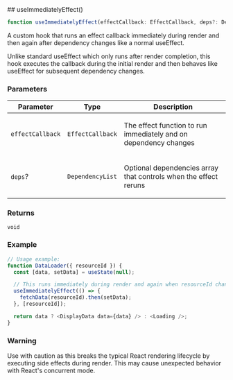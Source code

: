 
[//]: # (Do not edit directly)
[//]: # (Generated by the Cocokits TypeDoc custom theme on Sat Mar 22 2025)



<Meta title='Utils/Use Immediately Effect'/>
<MdxPage breadcrumb='Utils' title='Use Immediately Effect' tocItems={tocItems} hideThemeSwitcher={true}>
<div>
</div><div id="selection_useimmediatelyeffect">
## useImmediatelyEffect()

```ts
function useImmediatelyEffect(effectCallback: EffectCallback, deps?: DependencyList): void
```

A custom hook that runs an effect callback immediately during render and then again
after dependency changes like a normal useEffect.

Unlike standard useEffect which only runs after render completion, this hook
executes the callback during the initial render and then behaves like useEffect
for subsequent dependency changes.

### Parameters

<table class="arg-type-table arg-type-table--full-width">
<thead>
<tr>
<th>Parameter</th>
<th>Type</th>
<th>Description</th>
</tr>
</thead>
<tbody>
<tr>
<td>

`effectCallback`

</td>
<td>

`EffectCallback`

</td>
<td>

The effect function to run immediately and on dependency changes

</td>
</tr>
<tr>
<td>

`deps`?

</td>
<td>

`DependencyList`

</td>
<td>

Optional dependencies array that controls when the effect reruns

</td>
</tr>
</tbody>
</table>

### Returns

`void`

### Example

```ts
// Usage example:
function DataLoader({ resourceId }) {
  const [data, setData] = useState(null);

  // This runs immediately during render and again when resourceId changes
  useImmediatelyEffect(() => {
    fetchData(resourceId).then(setData);
  }, [resourceId]);

  return data ? <DisplayData data={data} /> : <Loading />;
}
```

### Warning

Use with caution as this breaks the typical React rendering lifecycle by executing
side effects during render. This may cause unexpected behavior with React's concurrent mode.

</div>
</MdxPage>
